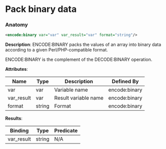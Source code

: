 # Pack binary data

### Anatomy

```xml
<encode:binary var="var" var_result="var" format="string"/>
```

 **Description**:
 ENCODE:BINARY packs the values of an array into binary data according to a given Perl/PHP-compatible format.

ENCODE:BINARY is the complement of the DECODE:BINARY operation.

**Attributes**:

| Name | Type | Description | Defined By |
| ---- | ---- | ----------- | ---------- |
| var | var | Variable name | encode:binary |
| var_result | var | Result variable name | encode:binary |
| format | string | Format | encode:binary |


**Results**:

| Binding | Type | Predicate |
| ------- | ---- | --------- |
| var_result | string | N/A |


